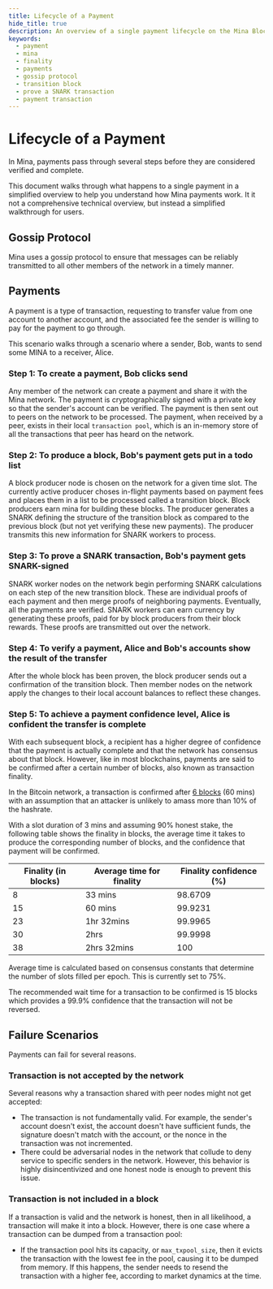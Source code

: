 ```yaml
---
title: Lifecycle of a Payment
hide_title: true
description: An overview of a single payment lifecycle on the Mina Blockchain. In Mina, payments pass through several steps before they are verified and complete.
keywords:
  - payment
  - mina
  - finality
  - payments
  - gossip protocol
  - transition block
  - prove a SNARK transaction
  - payment transaction
---
```


# Lifecycle of a Payment

In Mina, payments pass through several steps before they are considered verified and complete.

This document walks through what happens to a single payment in a simplified overview to help you understand how Mina payments work. It it not a comprehensive technical overview, but instead a simplified walkthrough for users.

## Gossip Protocol

Mina uses a gossip protocol to ensure that messages can be reliably transmitted to all other members of the network in a timely manner.

## Payments

A payment is a type of transaction, requesting to transfer value from one account to another account, and the associated fee the sender is willing to pay for the payment to go through.

This scenario walks through a scenario where a sender, Bob, wants to send some MINA to a receiver, Alice.

### Step 1: To create a payment, Bob clicks send

Any member of the network can create a payment and share it with the Mina network. The payment is cryptographically signed with a private key so that the sender's account can be verified. The payment is then sent out to peers on the network to be processed. The payment, when received by a peer, exists in their local `transaction pool`, which is an in-memory store of all the transactions that peer has heard on the network.

### Step 2: To produce a block, Bob's payment gets put in a todo list

A block producer node is chosen on the network for a given time slot. The currently active producer choses in-flight payments based on payment fees and places them in a list to be processed called a transition block. Block producers earn mina for building these blocks. The producer generates a SNARK defining the structure of the transition block as compared to the previous block (but not yet verifying these new payments). The producer transmits this new information for SNARK workers to process.

### Step 3: To prove a SNARK transaction, Bob's payment gets SNARK-signed

SNARK worker nodes on the network begin performing SNARK calculations on each step of the new transition block. These are individual proofs of each payment and then merge proofs of neighboring payments. Eventually, all the payments are verified. SNARK workers can earn currency by generating these proofs, paid for by block producers from their block rewards. These proofs are transmitted out over the network.

### Step 4: To verify a payment, Alice and Bob's accounts show the result of the transfer

After the whole block has been proven, the block producer sends out a confirmation of the transition block. Then member nodes on the network apply the changes to their local account balances to reflect these changes.

### Step 5: To achieve a payment confidence level, Alice is confident the transfer is complete

With each subsequent block, a recipient has a higher degree of confidence that the payment is actually complete and that the network has consensus about that block. However, like in most blockchains, payments are said to be confirmed after a certain number of blocks, also known as transaction finality.

In the Bitcoin network, a transaction is confirmed after [6 blocks](https://en.bitcoin.it/wiki/Confirmation) (60 mins) with an assumption that an attacker is unlikely to amass more than 10% of the hashrate.

With a slot duration of 3 mins and assuming 90% honest stake, the following table shows the finality in blocks, the average time it takes to produce the corresponding number of blocks, and the confidence that payment will be confirmed.

| Finality (in blocks) | Average time for finality | Finality confidence (%) |
| -------------------- | ------------------------- | ----------------------- |
| 8                    | 33 mins                   | 98.6709                 |
| 15                   | 60 mins                   | 99.9231                 |
| 23                   | 1hr 32mins                | 99.9965                 |
| 30                   | 2hrs                      | 99.9998                 |
| 38                   | 2hrs 32mins               | 100                     |

Average time is calculated based on consensus constants that determine the number of slots filled per epoch. This is currently set to 75%.

The recommended wait time for a transaction to be confirmed is 15 blocks which provides a 99.9% confidence that the transaction will not be reversed.

## Failure Scenarios

Payments can fail for several reasons.

### Transaction is not accepted by the network

Several reasons why a transaction shared with peer nodes might not get accepted:

- The transaction is not fundamentally valid. For example, the sender's account doesn't exist, the account doesn't have sufficient funds, the signature doesn't match with the account, or the nonce in the transaction was not incremented.
- There could be adversarial nodes in the network that collude to deny service to specific senders in the network. However, this behavior is highly disincentivized and one honest node is enough to prevent this issue.

### Transaction is not included in a block

If a transaction is valid and the network is honest, then in all likelihood, a transaction will make it into a block. However, there is one case where a transaction can be dumped from a transaction pool:

- If the transaction pool hits its capacity, or `max_txpool_size`, then it evicts the transaction with the lowest fee in the pool, causing it to be dumped from memory. If this happens, the sender needs to resend the transaction with a higher fee, according to market dynamics at the time.
